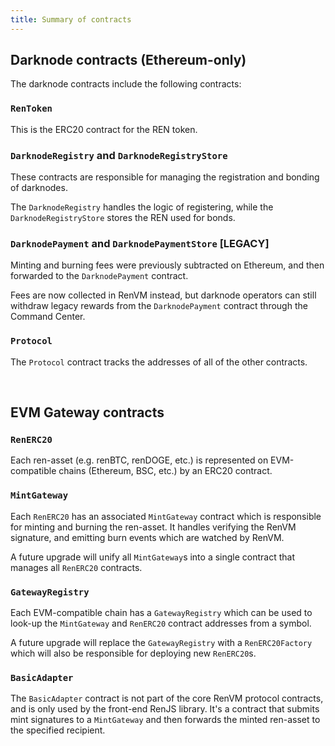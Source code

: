 ```yaml
---
title: Summary of contracts
---
```


## Darknode contracts (Ethereum-only)

The darknode contracts include the following contracts:

### `RenToken`

This is the ERC20 contract for the REN token.

### `DarknodeRegistry` and `DarknodeRegistryStore`

These contracts are responsible for managing the registration and bonding of darknodes.

The `DarknodeRegistry` handles the logic of registering, while the `DarknodeRegistryStore` stores the REN used for bonds.

### `DarknodePayment` and `DarknodePaymentStore` [LEGACY]

Minting and burning fees were previously subtracted on Ethereum, and then forwarded to the `DarknodePayment` contract.

Fees are now collected in RenVM instead, but darknode operators can still withdraw legacy rewards from the `DarknodePayment` contract through the Command Center.

### `Protocol`

The `Protocol` contract tracks the addresses of all of the other contracts.

<br />

## EVM Gateway contracts

### `RenERC20`

Each ren-asset (e.g. renBTC, renDOGE, etc.) is represented on EVM-compatible chains (Ethereum, BSC, etc.) by an ERC20 contract.

### `MintGateway`

Each `RenERC20` has an associated `MintGateway` contract which is responsible for minting and burning the ren-asset. It handles verifying the RenVM signature, and emitting burn events which are watched by RenVM.

A future upgrade will unify all `MintGateway`s into a single contract that manages all `RenERC20` contracts.

### `GatewayRegistry`

Each EVM-compatible chain has a `GatewayRegistry` which can be used to look-up the `MintGateway` and `RenERC20` contract addresses from a symbol.

A future upgrade will replace the `GatewayRegistry` with a `RenERC20Factory` which will also be responsible for deploying new `RenERC20`s.

### `BasicAdapter`

The `BasicAdapter` contract is not part of the core RenVM protocol contracts, and is only used by the front-end RenJS library. It's a contract that submits mint signatures to a `MintGateway` and then forwards the minted ren-asset to the specified recipient.



<br />
<br />
<br />
